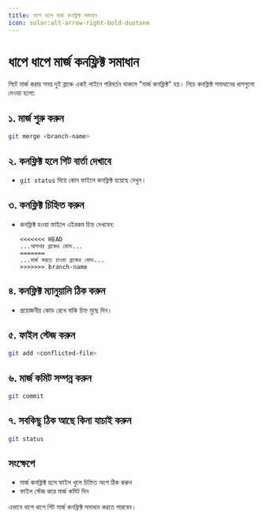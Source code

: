 ```yaml
---
title: ধাপে ধাপে মার্জ কনফ্লিক্ট সমাধান
icon: solar:alt-arrow-right-bold-duotone
---
```


# ধাপে ধাপে মার্জ কনফ্লিক্ট সমাধান

গিটে মার্জ করার সময় দুই ব্রাঞ্চে একই লাইনে পরিবর্তন থাকলে "মার্জ কনফ্লিক্ট" হয়। নিচে কনফ্লিক্ট সমাধানের ধাপগুলো দেওয়া হলো:

## ১. মার্জ শুরু করুন
```sh
git merge <branch-name>
```

## ২. কনফ্লিক্ট হলে গিট বার্তা দেখাবে
- `git status` দিয়ে কোন ফাইলে কনফ্লিক্ট হয়েছে দেখুন।

## ৩. কনফ্লিক্ট চিহ্নিত করুন
- কনফ্লিক্ট হওয়া ফাইলে এইরকম চিহ্ন দেখবেন:
  ```
  <<<<<<< HEAD
  ...আপনার ব্রাঞ্চের কোড...
  =======
  ...মার্জ করতে চাওয়া ব্রাঞ্চের কোড...
  >>>>>>> branch-name
  ```

## ৪. কনফ্লিক্ট ম্যানুয়ালি ঠিক করুন
- প্রয়োজনীয় কোড রেখে বাকি চিহ্ন মুছে দিন।

## ৫. ফাইল স্টেজ করুন
```sh
git add <conflicted-file>
```

## ৬. মার্জ কমিট সম্পন্ন করুন
```sh
git commit
```

## ৭. সবকিছু ঠিক আছে কিনা যাচাই করুন
```sh
git status
```

## সংক্ষেপে
- মার্জ কনফ্লিক্ট হলে ফাইল খুলে চিহ্নিত অংশ ঠিক করুন
- ফাইল স্টেজ করে মার্জ কমিট দিন

এভাবে ধাপে ধাপে গিট মার্জ কনফ্লিক্ট সমাধান করতে পারবেন।
